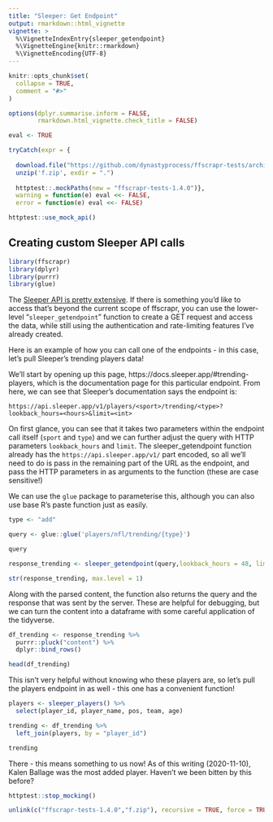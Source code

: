 ---
title: "Sleeper: Get Endpoint"
output: rmarkdown::html_vignette
vignette: >
  %\VignetteIndexEntry{sleeper_getendpoint}
  %\VignetteEngine{knitr::rmarkdown}
  %\VignetteEncoding{UTF-8}
---

```{r, include = FALSE}
knitr::opts_chunk$set(
  collapse = TRUE,
  comment = "#>"
)

options(dplyr.summarise.inform = FALSE,
        rmarkdown.html_vignette.check_title = FALSE)

eval <- TRUE

tryCatch(expr = {
  
  download.file("https://github.com/dynastyprocess/ffscrapr-tests/archive/1.4.0.zip","f.zip")
  unzip('f.zip', exdir = ".")
  
  httptest::.mockPaths(new = "ffscrapr-tests-1.4.0")},
  warning = function(e) eval <<- FALSE,
  error = function(e) eval <<- FALSE)

httptest::use_mock_api()
```

## Creating custom Sleeper API calls

```{r setup, message = FALSE, eval = eval}
library(ffscrapr)
library(dplyr)
library(purrr)
library(glue)
```

The [Sleeper API is pretty extensive](https://docs.sleeper.app). If there is something you'd like to access that's beyond the current scope of ffscrapr, you can use the lower-level "`sleeper_getendpoint`" function to create a GET request and access the data, while still using the authentication and rate-limiting features I've already created. 

Here is an example of how you can call one of the endpoints - in this case, let's pull Sleeper's trending players data! 

We'll start by opening up this page, https://docs.sleeper.app/#trending-players, which is the documentation page for this particular endpoint. From here, we can see that Sleeper's documentation says the endpoint is: 

`https://api.sleeper.app/v1/players/<sport>/trending/<type>?lookback_hours=<hours>&limit=<int>`

On first glance, you can see that it takes two parameters within the endpoint call itself (`sport` and `type`) and we can further adjust the query with HTTP parameters `lookback_hours` and `limit`. The sleeper_getendpoint function already has the `https://api.sleeper.app/v1/` part encoded, so all we'll need to do is pass in the remaining part of the URL as the endpoint, and pass the HTTP parameters in as arguments to the function (these are case sensitive!) 

We can use the `glue` package to parameterise this, although you can also use base R's paste function just as easily.

```{r eval = eval}

type <- "add"

query <- glue::glue('players/nfl/trending/{type}')

query

response_trending <- sleeper_getendpoint(query,lookback_hours = 48, limit = 10)

str(response_trending, max.level = 1)
```

Along with the parsed content, the function also returns the query and the response that was sent by the server. These are helpful for debugging, but we can turn the content into a dataframe with some careful application of the tidyverse. 

```{r eval = eval}

df_trending <- response_trending %>% 
  purrr::pluck("content") %>% 
  dplyr::bind_rows()

head(df_trending)
```

This isn't very helpful without knowing who these players are, so let's pull the players endpoint in as well - this one has a convenient function!

```{r eval = eval}

players <- sleeper_players() %>% 
  select(player_id, player_name, pos, team, age)

trending <- df_trending %>% 
  left_join(players, by = "player_id")

trending
```

There - this means something to us now! As of this writing (2020-11-10), Kalen Ballage was the most added player. Haven't we been bitten by this before?

```{r include = FALSE, eval = eval}
httptest::stop_mocking()

unlink(c("ffscrapr-tests-1.4.0","f.zip"), recursive = TRUE, force = TRUE)
```

